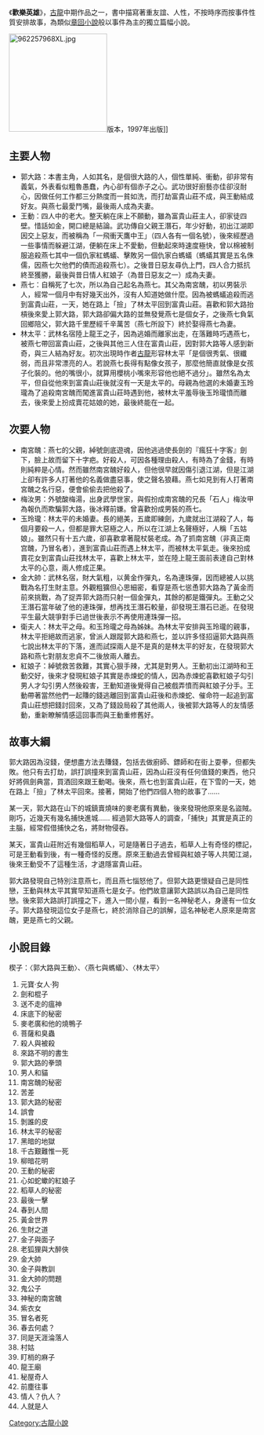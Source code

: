 《'''歡樂英雄'''》，[[古龍|古龍]]中期作品之一，書中描寫著重友誼、人性，不按時序而按事件性質安排故事，為類似[[章回小說|章回小說]]般以事件為主的獨立篇幅小說。

[[File:962257968XL.jpg|200px]]版本，1997年出版]]

==主要人物==

*郭大路：本書主角，人如其名，是個很大路的人，個性單純、衝動，卻非常有義氣，外表看似粗魯愚蠢，內心卻有個赤子之心。武功很好廚藝亦佳卻沒耐心，因做任何工作都三分熱度而一貧如洗，而打劫富貴山莊不成，與王動結成好友。與燕七最愛鬥嘴，最後兩人成為夫妻。
*王動：四人中的老大。整天躺在床上不願動，雖為富貴山莊主人，卻家徒四壁。惜話如金，開口總是結論。武功傳自父親王潛石，年少好動，初出江湖即因交上惡友，而被稱為「一飛衝天鷹中王」（四人各有一個名號），後來經歷過一些事情而躲避江湖，便躺在床上不愛動，但動起來時速度極快，曾以棉被制服追殺燕七其中一個仇家紅螞蟻、擊敗另一個仇家白螞蟻（螞蟻其實是五名侏儒，因燕七欠他們的債而追殺燕七）。之後昔日惡友尋仇上門，四人合力抵抗終至獲勝，最後與昔日情人紅娘子（為昔日惡友之一）成為夫妻。
*燕七：自稱死了七次，所以為自己起名為燕七。其父為南宮醜，初以男裝示人，經常一個月中有好幾天出外，沒有人知道她做什麼。因為被螞蟻追殺而逃到富貴山莊，一天，她在路上「撿」了林太平回到富貴山莊。喜歡和郭大路抬槓後來愛上郭大路，郭大路卻偏大路的並無發覺燕七是個女子，之後燕七負氣回鄉陪父，郭大路千里歷經千辛萬苦（燕七所設下）終於娶得燕七為妻。
*林太平：武林名宿陸上龍王之子，因為逃婚而離家出走，在落難時巧遇燕七，被燕七帶回富貴山莊，之後與其他三人住在富貴山莊，因對郭大路等人感到新奇，與三人結為好友。初次出現時作者[[古龍|古龍]]形容林太平「是個很秀氣、很纖弱，而且非常漂亮的人。若說燕七長得有點像女孩子，那麼他簡直就像是女孩子化裝的。他的嘴很小，就算用櫻桃小嘴來形容他也絕不過分」。雖然名為太平，但自從他來到富貴山莊後就沒有一天是太平的。母親為他選的未婚妻玉玲瓏為了追殺南宮醜而闖進富貴山莊時遇到他，被林太平羞辱後玉玲瓏憤而離去，後來愛上扮成賣花姑娘的她，最後終能在一起。

==次要人物==
*南宮醜：燕七的父親，綽號劍底遊魂，因他逃過使長劍的『瘋狂十字客』劍下，臉上故而留下十字疤。好殺人，可因各種理由殺人，有時為了金錢，有時則純粹是心情。然而雖然南宮醜好殺人，但他很早就因傷引退江湖，但是江湖上卻有許多人打著他的名義做盡惡事，使之聲名狼藉。燕七如見到有人打著南宮醜之名行惡，便會偷偷去把他殺了。
*梅汝男：外號酸梅湯，出身武學世家，與假扮成南宮醜的兄長「石人」梅汝甲為報仇而欺騙郭大路，後冰釋前嫌。曾喜歡扮成男裝的燕七。
*玉玲瓏：林太平的未婚妻。長的絕美，五歲即練劍，九歲就出江湖殺了人，每個月要殺一人，但都是罪大惡極之人，所以在江湖上名聲極好，人稱「五姑娘」。雖然只有十五六歲，卻喜歡拿著龍杖裝老成。為了抓南宮醜（非真正南宫醜，乃冒名者），進到富貴山莊而遇上林太平，而被林太平氣走。後來扮成賣花女到富貴山莊找林太平，喜歡上林太平，並在陸上龍王面前表達自己對林太平的心意，兩人修成正果。
*金大帥：武林名宿，財大氣粗，以黄金作彈丸，名為連珠彈，因而總被人以挑戰為名打生財主意。外觀粗獷但心思細密，看穿是燕七慫恿郭大路為了黃金而前來挑戰，為了捉弄郭大路而只射一個金彈丸，其餘的都是鐵彈丸。王動之父王潛石當年破了他的連珠彈，想再找王潛石較量，卻發現王潛石已逝。在發現平生最大競爭對手已過世後表示不再使用連珠彈一招。
*衛夫人：林太平之母。和玉玲瓏之母為姊妹。為林太平安排與玉玲瓏的親事，林太平拒絕故而逃家，曾派人跟蹤郭大路和燕七，並以許多怪招逼郭大路與燕七說出林太平的下落，進而試探兩人是不是真的是林太平的好友，在發現郭大路和燕七對朋友忠貞不二後放兩人離去。
*紅娘子：綽號救苦救難，其實心狠手辣，尤其是對男人。王動初出江湖時和王動交好，後來才發現紅娘子其實是赤煉蛇的情人，因為赤煉蛇喜歡紅娘子勾引男人才勾引男人然後殺害，王動知道後覺得自己被戲弄憤而與紅娘子分手。王動帶著當然他們一起賺的錢逃離回到富貴山莊後和赤煉蛇、催命符一起追到富貴山莊想把錢討回來，又為了錢設局殺了其他兩人，後被郭大路等人的友情感動，重新瞭解情感這回事而與王動重修舊好。

==故事大綱==

郭大路因為沒錢，便想盡方法去賺錢，包括去做廚師、鏢師和在街上耍拳，但都失敗。他只有去打劫，誤打誤撞來到富貴山莊，因為山莊沒有任何值錢的東西，他只好將佩劍典當，買酒回來跟王動喝。後來，燕七也到富貴山莊，在下雪的一天，她在路上「撿」了林太平回來。接著，開始了他們四個人物的故事了……

某一天，郭大路在山下的城鎮賣燒味的麥老廣有異動，後來發現他原來是名盜賊。剛巧，近幾天有幾名捕快進城…… 經過郭大路等人的調查，「捕快」其實是真正的主腦，經常假借捕快之名，將財物侵吞。

某天，富貴山莊附近有幾個稻草人，可是隨著日子過去，稻草人上有奇怪的標記，可是王動看到後，有一種奇怪的反應。原來王動過去曾經與紅娘子等人共闖江湖，後來王動受不了這種生活，才退隱富貴山莊。

郭大路發現自己特別注意燕七，而且燕七惱怒他了。但郭大路更懷疑自己是同性戀，王動與林太平其實早知道燕七是女子。他們故意讓郭大路誤以為自己是同性戀。後來郭大路誤打誤撞之下，進入一間小屋，看到一名神秘老人，身邊有一位女子。郭大路發現這位女子是燕七，終於消除自己的誤解，這名神秘老人原來是南宮醜，更是燕七的父親。

==小說目錄==
楔子：〈郭大路與王動〉、〈燕七與螞蟻〉、〈林太平〉
#元寶‧女人‧狗 
#劍和棍子 
#送不走的瘟神 
#床底下的秘密 
#麥老廣和他的燒鴨子 
#菩薩和臭蟲 
#殺人與被殺 
#來路不明的書生 
#郭大路的拳頭 
#男人和貓 
#南宮醜的秘密
#苦差 
#郭大路的秘密 
#誤會 
#剝誰的皮 
#林太平的秘密 
#黑暗的地獄 
#千古艱難惟一死 
#柳暗花明
#王動的秘密 
#心如蛇蠍的紅娘子 
#稻草人的秘密 
#最後一擊 
#春到人間 
#黃金世界 
#生財之道 
#金子與面子 
#老狐狸與大醉俠 
#金大帥 
#金子與教訓 
#金大帥的問題 
#鬼公子 
#神秘的南宮醜 
#紫衣女 
#冒名者死 
#春去何處？ 
#同是天涯淪落人 
#村姑 
#盯梢的麻子 
#龍王廟
#秘屋奇人 
#前塵往事 
#情人？仇人？
#人就是人   

{{古龍作品}}

[[Category:古龍小說|Category:古龍小說]]